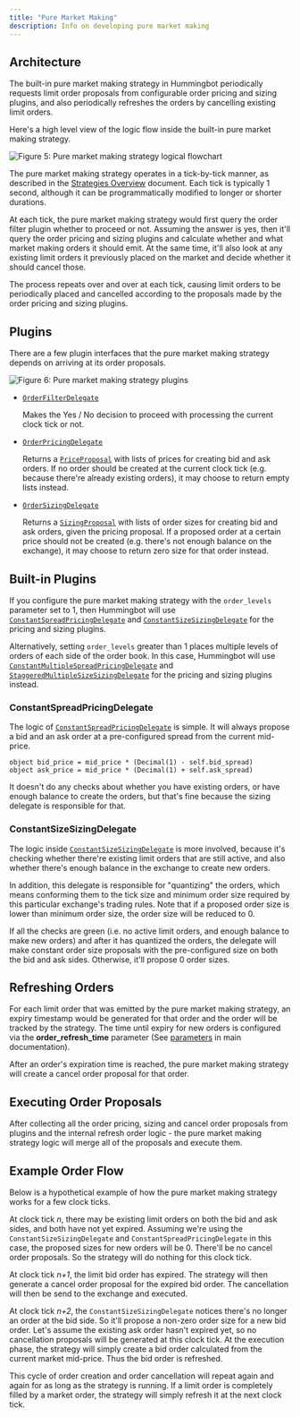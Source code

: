```yaml
---
title: "Pure Market Making"
description: Info on developing pure market making
---
```


## Architecture

The built-in pure market making strategy in Hummingbot periodically requests limit order proposals from configurable order pricing and sizing plugins, and also periodically refreshes the orders by cancelling existing limit orders.

Here's a high level view of the logic flow inside the built-in pure market making strategy.

![Figure 5: Pure market making strategy logical flowchart](/img/pure-mm-flowchart.svg)

The pure market making strategy operates in a tick-by-tick manner, as described in the [Strategies Overview](/strategies) document. Each tick is typically 1 second, although it can be programmatically modified to longer or shorter durations.

At each tick, the pure market making strategy would first query the order filter plugin whether to proceed or not. Assuming the answer is yes, then it'll query the order pricing and sizing plugins and calculate whether and what market making orders it should emit. At the same time, it'll also look at any existing limit orders it previously placed on the market and decide whether it should cancel those.

The process repeats over and over at each tick, causing limit orders to be periodically placed and cancelled according to the proposals made by the order pricing and sizing plugins.

## Plugins

There are a few plugin interfaces that the pure market making strategy depends on arriving at its order proposals.

![Figure 6: Pure market making strategy plugins](/img/pure-mm-uml.svg)

- [`OrderFilterDelegate`](https://github.com/CoinAlpha/hummingbot/blob/development/hummingbot/strategy/pure_market_making/order_filter_delegate.pxd)

  Makes the Yes / No decision to proceed with processing the current clock tick or not.

- [`OrderPricingDelegate`](https://github.com/CoinAlpha/hummingbot/blob/development/hummingbot/strategy/pure_market_making/order_pricing_delegate.pxd)

  Returns a [`PriceProposal`](https://github.com/CoinAlpha/hummingbot/blob/development/hummingbot/strategy/pure_market_making/data_types.py) with lists of prices for creating bid and ask orders. If no order should be created at the current clock tick (e.g. because there're already existing orders), it may choose to return empty lists instead.

- [`OrderSizingDelegate`](https://github.com/CoinAlpha/hummingbot/blob/development/hummingbot/strategy/pure_market_making/order_sizing_delegate.pxd)

  Returns a [`SizingProposal`](https://github.com/CoinAlpha/hummingbot/blob/development/hummingbot/strategy/pure_market_making/data_types.py) with lists of order sizes for creating bid and ask orders, given the pricing proposal. If a proposed order at a certain price should not be created (e.g. there's not enough balance on the exchange), it may choose to return zero size for that order instead.

## Built-in Plugins

If you configure the pure market making strategy with the `order_levels` parameter set to 1, then Hummingbot will use [`ConstantSpreadPricingDelegate`](https://github.com/CoinAlpha/hummingbot/blob/development/hummingbot/strategy/pure_market_making/constant_spread_pricing_delegate.pyx) and [`ConstantSizeSizingDelegate`](https://github.com/CoinAlpha/hummingbot/blob/development/hummingbot/strategy/pure_market_making/constant_size_sizing_delegate.pyx) for the pricing and sizing plugins.

Alternatively, setting `order_levels` greater than 1 places multiple levels of orders of each side of the order book. In this case, Hummingbot will use [`ConstantMultipleSpreadPricingDelegate`](https://github.com/CoinAlpha/hummingbot/blob/development/hummingbot/strategy/pure_market_making/constant_multiple_spread_pricing_delegate.pyx) and [`StaggeredMultipleSizeSizingDelegate`](https://github.com/CoinAlpha/hummingbot/blob/development/hummingbot/strategy/pure_market_making/staggered_multiple_size_sizing_delegate.pyx) for the pricing and sizing plugins instead.

### ConstantSpreadPricingDelegate

The logic of [`ConstantSpreadPricingDelegate`](https://github.com/CoinAlpha/hummingbot/blob/development/hummingbot/strategy/pure_market_making/constant_spread_pricing_delegate.pyx) is simple. It will always propose a bid and an ask order at a pre-configured spread from the current mid-price.

```cython
object bid_price = mid_price * (Decimal(1) - self.bid_spread)
object ask_price = mid_price * (Decimal(1) + self.ask_spread)
```

It doesn't do any checks about whether you have existing orders, or have enough balance to create the orders, but that's fine because the sizing delegate is responsible for that.

### ConstantSizeSizingDelegate

The logic inside [`ConstantSizeSizingDelegate`](https://github.com/CoinAlpha/hummingbot/blob/development/hummingbot/strategy/pure_market_making/constant_size_sizing_delegate.pyx) is more involved, because it's checking whether there're existing limit orders that are still active, and also whether there's enough balance in the exchange to create new orders.

In addition, this delegate is responsible for "quantizing" the orders, which means conforming them to the tick size and minimum order size required by this particular exchange's trading rules. Note that if a proposed order size is lower than minimum order size, the order size will be reduced to 0.

If all the checks are green (i.e. no active limit orders, and enough balance to make new orders) and after it has quantized the orders, the delegate will make constant order size proposals with the pre-configured size on both the bid and ask sides. Otherwise, it'll propose 0 order sizes.

## Refreshing Orders

For each limit order that was emitted by the pure market making strategy, an expiry timestamp would be generated for that order and the order will be tracked by the strategy. The time until expiry for new orders is configured via the **order_refresh_time** parameter (See [parameters](/strategies/pure-market-making/#basic-configuration-parameters-and-walkthrough) in main documentation).

After an order's expiration time is reached, the pure market making strategy will create a cancel order proposal for that order.

## Executing Order Proposals

After collecting all the order pricing, sizing and cancel order proposals from plugins and the internal refresh order logic - the pure market making strategy logic will merge all of the proposals and execute them.

## Example Order Flow

Below is a hypothetical example of how the pure market making strategy works for a few clock ticks.

At clock tick _n_, there may be existing limit orders on both the bid and ask sides, and both have not yet expired. Assuming we're using the `ConstantSizeSizingDelegate` and `ConstantSpreadPricingDelegate` in this case, the proposed sizes for new orders will be 0. There'll be no cancel order proposals. So the strategy will do nothing for this clock tick.

At clock tick _n+1_, the limit bid order has expired. The strategy will then generate a cancel order proposal for the expired bid order. The cancellation will then be send to the exchange and executed.

At clock tick _n+2_, the `ConstantSizeSizingDelegate` notices there's no longer an order at the bid side. So it'll propose a non-zero order size for a new bid order. Let's assume the existing ask order hasn't expired yet, so no cancellation proposals will be generated at this clock tick. At the execution phase, the strategy will simply create a bid order calculated from the current market mid-price. Thus the bid order is refreshed.

This cycle of order creation and order cancellation will repeat again and again for as long as the strategy is running. If a limit order is completely filled by a market order, the strategy will simply refresh it at the next clock tick.
